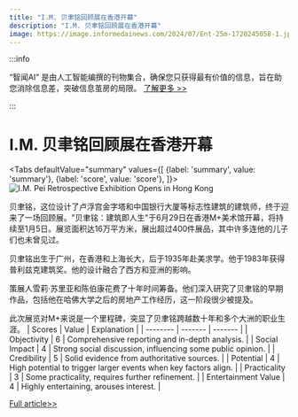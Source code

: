 ```yaml
---
title: "I.M. 贝聿铭回顾展在香港开幕"
description: "I.M. 贝聿铭回顾展在香港开幕"
image: https://image.informedainews.com/2024/07/Ent-25m-1720245058-1.jpg
---
```



:::info

“智闻AI“ 是由人工智能编撰的刊物集合，确保您只获得最有价值的信息，旨在助您消除信息差，突破信息茧房的局限。  [了解更多 >>](/)

:::

# I.M. 贝聿铭回顾展在香港开幕


<Tabs
	defaultValue="summary"
	values={[
	{label: 'summary', value: 'summary'},
	{label: 'score', value: 'score'},
]}>
<TabItem value="summary">
<img
  src="https://image.informedainews.com/2024/07/Ent-25m-1720245058-1.jpg"
  alt="I.M. Pei Retrospective Exhibition Opens in Hong Kong"
/>



贝聿铭，这位设计了卢浮宫金字塔和中国银行大厦等标志性建筑的建筑师，终于迎来了一场回顾展。"贝聿铭：建筑即人生"于6月29日在香港M+美术馆开幕，将持续至1月5日。展览面积达16万平方米，展出超过400件展品，其中许多连他的儿子们也未曾见过。

贝聿铭出生于广州，在香港和上海长大，后于1935年赴美求学。他于1983年获得普利兹克建筑奖。他的设计融合了西方和亚洲的影响。

策展人雪莉·苏里亚和陈伯康花费了十年时间筹备。他们深入研究了贝聿铭的早期作品，包括他在哈佛大学之后的房地产工作经历，这一阶段很少被提及。

此次展览对M+来说是一个里程碑，突显了贝聿铭跨越数十年和多个大洲的职业生涯。
</TabItem>
<TabItem value="score">
	| Scores     | Value   | Explanation |
	| -------- | ------- | ------- |
	| Objectivity  | 6    | Comprehensive reporting and in-depth analysis.    |
	| Social Impact | 4     | Strong social discussion, influencing some public opinion.    |
	| Credibility    | 5    | Solid evidence from authoritative sources.    |
	| Potential    | 4    | High potential to trigger larger events when key factors align.    |
	| Practicality    | 3    | Some practicality, requires further refinement.    |
	| Entertainment Value    | 4    | Highly entertaining, arouses interest.    |
</TabItem>
</Tabs>

[Full article>>](https://asia.nikkei.com/Life-Arts/Arts/Superstar-architect-I.M.-Pei-gets-first-retrospective)
